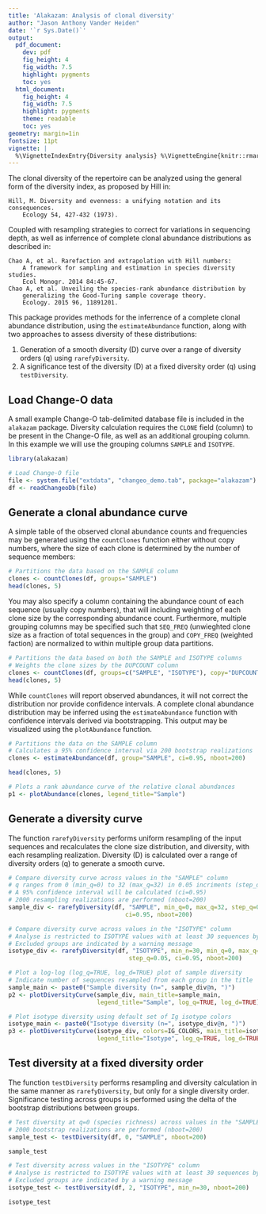 ```yaml
---
title: 'Alakazam: Analysis of clonal diversity'
author: "Jason Anthony Vander Heiden"
date: '`r Sys.Date()`'
output:
  pdf_document:
    dev: pdf
    fig_height: 4
    fig_width: 7.5
    highlight: pygments
    toc: yes
  html_document:
    fig_height: 4
    fig_width: 7.5
    highlight: pygments
    theme: readable
    toc: yes
geometry: margin=1in
fontsize: 11pt
vignette: |
  %\VignetteIndexEntry{Diversity analysis} %\VignetteEngine{knitr::rmarkdown} %\usepackage[utf8]{inputenc}
---
```


The clonal diversity of the repertoire can be analyzed using the general form
of the diversity index, as proposed by Hill in:

    Hill, M. Diversity and evenness: a unifying notation and its consequences. 
        Ecology 54, 427-432 (1973).

Coupled with resampling strategies to correct for variations in sequencing 
depth, as well as inferrence of complete clonal abundance distributions as 
described in:

    Chao A, et al. Rarefaction and extrapolation with Hill numbers: 
        A framework for sampling and estimation in species diversity studies. 
        Ecol Monogr. 2014 84:45-67.
    Chao A, et al. Unveiling the species-rank abundance distribution by 
        generalizing the Good-Turing sample coverage theory. 
        Ecology. 2015 96, 11891201.

This package provides methods for the inferrence of a complete clonal 
abundance distribution, using the `estimateAbundance` function, along with 
two approaches to assess diversity of these distributions: 

1. Generation of a smooth diversity (D) curve over a range of diversity orders (q) 
using `rarefyDiversity`.
2. A significance test of the diversity (D) at a fixed diversity order (q) using 
`testDiversity`.


Load Change-O data
--------------------------------------------------------------------------------
A small example Change-O tab-delimited database file is included in the 
`alakazam` package. Diversity calculation requires the `CLONE` field 
(column) to be present in the Change-O file, as well as an additional grouping 
column. In this example we will use the grouping columns `SAMPLE` and `ISOTYPE`.

```r
library(alakazam)

# Load Change-O file
file <- system.file("extdata", "changeo_demo.tab", package="alakazam")
df <- readChangeoDb(file)
```

Generate a clonal abundance curve
--------------------------------------------------------------------------------

A simple table of the observed clonal abundance counts and frequencies may be
generated using the `countClones` function either without copy numbers, where
the size of each clone is determined by the number of sequence members:

```r
# Partitions the data based on the SAMPLE column
clones <- countClones(df, groups="SAMPLE")
head(clones, 5)
```

You may also specify a column containing the abundance count of each sequence 
(usually copy numbers), that will including weighting of each clone size by the 
corresponding abundance count. Furthermore, multiple grouping columns may be
specified such that `SEQ_FREQ` (unwieghted clone size as a fraction
of total sequences in the group) and `COPY_FREQ` (weighted faction) are 
normalized to within multiple group data partitions.

```r
# Partitions the data based on both the SAMPLE and ISOTYPE columns
# Weights the clone sizes by the DUPCOUNT column
clones <- countClones(df, groups=c("SAMPLE", "ISOTYPE"), copy="DUPCOUNT")
head(clones, 5)
```

While `countClones` will report observed abundances, it will not correct the
distribution nor provide confidence intervals. A complete clonal abundance 
distribution may be inferred using the `estimateAbundance` function with
confidence intervals derived via bootstrapping.  This output may be visualized
using the `plotAbundance` function.

```r
# Partitions the data on the SAMPLE column
# Calculates a 95% confidence interval via 200 bootstrap realizations
clones <- estimateAbundance(df, group="SAMPLE", ci=0.95, nboot=200)
```
```r
head(clones, 5)

# Plots a rank abundance curve of the relative clonal abundances
p1 <- plotAbundance(clones, legend_title="Sample")
```


Generate a diversity curve
--------------------------------------------------------------------------------
The function `rarefyDiversity` performs uniform resampling of the input 
sequences and recalculates the clone size distribution, and diversity, with each 
resampling realization. Diversity (D) is calculated over a range of diversity 
orders (q) to generate a smooth curve.

```r
# Compare diversity curve across values in the "SAMPLE" column
# q ranges from 0 (min_q=0) to 32 (max_q=32) in 0.05 incriments (step_q=0.05)
# A 95% confidence interval will be calculated (ci=0.95)
# 2000 resampling realizations are performed (nboot=200)
sample_div <- rarefyDiversity(df, "SAMPLE", min_q=0, max_q=32, step_q=0.05, 
                                 ci=0.95, nboot=200)

# Compare diversity curve across values in the "ISOTYPE" column
# Analyse is restricted to ISOTYPE values with at least 30 sequences by min_n=30
# Excluded groups are indicated by a warning message
isotype_div <- rarefyDiversity(df, "ISOTYPE", min_n=30, min_q=0, max_q=32, 
                                  step_q=0.05, ci=0.95, nboot=200)
```

```r
# Plot a log-log (log_q=TRUE, log_d=TRUE) plot of sample diversity
# Indicate number of sequences resampled from each group in the title
sample_main <- paste0("Sample diversity (n=", sample_div@n, ")")
p2 <- plotDiversityCurve(sample_div, main_title=sample_main, 
                         legend_title="Sample", log_q=TRUE, log_d=TRUE)

# Plot isotype diversity using default set of Ig isotype colors
isotype_main <- paste0("Isotype diversity (n=", isotype_div@n, ")")
p3 <- plotDiversityCurve(isotype_div, colors=IG_COLORS, main_title=isotype_main, 
                         legend_title="Isotype", log_q=TRUE, log_d=TRUE)
```

Test diversity at a fixed diversity order
--------------------------------------------------------------------------------
The function `testDiversity` performs resampling and diversity calculation in 
the same manner as `rarefyDiversity`, but only for a single diversity order. 
Significance testing across groups is performed using the delta of the bootstrap
distributions between groups.

```r
# Test diversity at q=0 (species richness) across values in the "SAMPLE" column
# 2000 bootstrap realizations are performed (nboot=200)
sample_test <- testDiversity(df, 0, "SAMPLE", nboot=200)
```
```r
sample_test
```
```r
# Test diversity across values in the "ISOTYPE" column
# Analyse is restricted to ISOTYPE values with at least 30 sequences by min_n=30
# Excluded groups are indicated by a warning message
isotype_test <- testDiversity(df, 2, "ISOTYPE", min_n=30, nboot=200)
```
```r
isotype_test
```